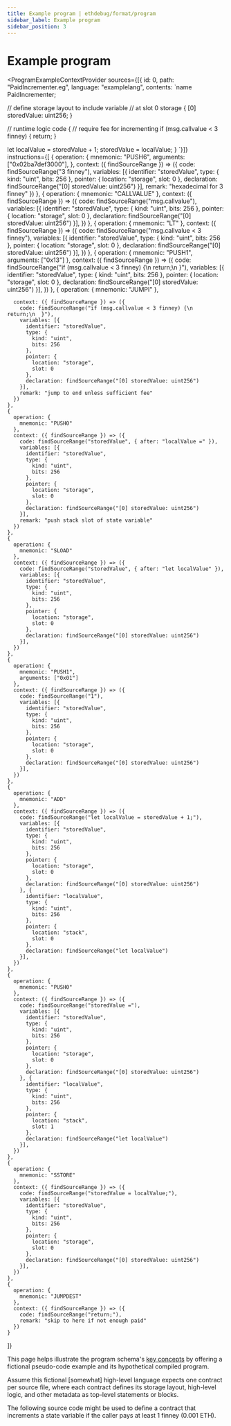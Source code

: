 ```yaml
---
title: Example program | ethdebug/format/program
sidebar_label: Example program
sidebar_position: 3
---
```



# Example program

<ProgramExampleContextProvider
  sources={[{
    id: 0,
    path: "PaidIncrementer.eg",
    language: "examplelang",
    contents: `name PaidIncrementer;

// define storage layout to include variable
// at slot 0
storage {
  [0] storedValue: uint256;
}

// runtime logic
code {
  // require fee for incrementing
  if (msg.callvalue < 3 finney) {
    return;
  }

  let localValue = storedValue + 1;
  storedValue = localValue;
}
`}]}
  instructions={[
    {
      operation: {
        mnemonic: "PUSH6",
        arguments: ["0x02ba7def3000"],
      },
      context: ({ findSourceRange }) => ({
        code: findSourceRange("3 finney"),
        variables: [{
          identifier: "storedValue",
          type: {
            kind: "uint",
            bits: 256
          },
          pointer: {
            location: "storage",
            slot: 0
          },
          declaration: findSourceRange("[0] storedValue: uint256")
        }],
        remark: "hexadecimal for 3 finney"
      })
    },
    {
      operation: {
        mnemonic: "CALLVALUE"
      },
      context: ({ findSourceRange }) => ({
        code: findSourceRange("msg.callvalue"),
        variables: [{
          identifier: "storedValue",
          type: {
            kind: "uint",
            bits: 256
          },
          pointer: {
            location: "storage",
            slot: 0
          },
          declaration: findSourceRange("[0] storedValue: uint256")
        }],
      })
    },
    {
      operation: {
        mnemonic: "LT"
      },
      context: ({ findSourceRange }) => ({
        code: findSourceRange("msg.callvalue < 3 finney"),
        variables: [{
          identifier: "storedValue",
          type: {
            kind: "uint",
            bits: 256
          },
          pointer: {
            location: "storage",
            slot: 0
          },
          declaration: findSourceRange("[0] storedValue: uint256")
        }],
      })
    },
    {
      operation: {
        mnemonic: "PUSH1",
        arguments: ["0x13"]
      },
      context: ({ findSourceRange }) => ({
        code: findSourceRange("if (msg.callvalue < 3 finney) {\n    return;\n  }"),
        variables: [{
          identifier: "storedValue",
          type: {
            kind: "uint",
            bits: 256
          },
          pointer: {
            location: "storage",
            slot: 0
          },
          declaration: findSourceRange("[0] storedValue: uint256")
        }],
      })
    },
    {
      operation: {
        mnemonic: "JUMPI"
      },

      context: ({ findSourceRange }) => ({
        code: findSourceRange("if (msg.callvalue < 3 finney) {\n    return;\n  }"),
        variables: [{
          identifier: "storedValue",
          type: {
            kind: "uint",
            bits: 256
          },
          pointer: {
            location: "storage",
            slot: 0
          },
          declaration: findSourceRange("[0] storedValue: uint256")
        }],
        remark: "jump to end unless sufficient fee"
      })
    },
    {
      operation: {
        mnemonic: "PUSH0"
      },
      context: ({ findSourceRange }) => ({
        code: findSourceRange("storedValue", { after: "localValue =" }),
        variables: [{
          identifier: "storedValue",
          type: {
            kind: "uint",
            bits: 256
          },
          pointer: {
            location: "storage",
            slot: 0
          },
          declaration: findSourceRange("[0] storedValue: uint256")
        }],
        remark: "push stack slot of state variable"
      })
    },
    {
      operation: {
        mnemonic: "SLOAD"
      },
      context: ({ findSourceRange }) => ({
        code: findSourceRange("storedValue", { after: "let localValue" }),
        variables: [{
          identifier: "storedValue",
          type: {
            kind: "uint",
            bits: 256
          },
          pointer: {
            location: "storage",
            slot: 0
          },
          declaration: findSourceRange("[0] storedValue: uint256")
        }],
      })
    },
    {
      operation: {
        mnemonic: "PUSH1",
        arguments: ["0x01"]
      },
      context: ({ findSourceRange }) => ({
        code: findSourceRange("1"),
        variables: [{
          identifier: "storedValue",
          type: {
            kind: "uint",
            bits: 256
          },
          pointer: {
            location: "storage",
            slot: 0
          },
          declaration: findSourceRange("[0] storedValue: uint256")
        }],
      })
    },
    {
      operation: {
        mnemonic: "ADD"
      },
      context: ({ findSourceRange }) => ({
        code: findSourceRange("let localValue = storedValue + 1;"),
        variables: [{
          identifier: "storedValue",
          type: {
            kind: "uint",
            bits: 256
          },
          pointer: {
            location: "storage",
            slot: 0
          },
          declaration: findSourceRange("[0] storedValue: uint256")
        }, {
          identifier: "localValue",
          type: {
            kind: "uint",
            bits: 256
          },
          pointer: {
            location: "stack",
            slot: 0
          },
          declaration: findSourceRange("let localValue")
        }],
      })
    },
    {
      operation: {
        mnemonic: "PUSH0"
      },
      context: ({ findSourceRange }) => ({
        code: findSourceRange("storedValue ="),
        variables: [{
          identifier: "storedValue",
          type: {
            kind: "uint",
            bits: 256
          },
          pointer: {
            location: "storage",
            slot: 0
          },
          declaration: findSourceRange("[0] storedValue: uint256")
        }, {
          identifier: "localValue",
          type: {
            kind: "uint",
            bits: 256
          },
          pointer: {
            location: "stack",
            slot: 1
          },
          declaration: findSourceRange("let localValue")
        }],
      })
    },
    {
      operation: {
        mnemonic: "SSTORE"
      },
      context: ({ findSourceRange }) => ({
        code: findSourceRange("storedValue = localValue;"),
        variables: [{
          identifier: "storedValue",
          type: {
            kind: "uint",
            bits: 256
          },
          pointer: {
            location: "storage",
            slot: 0
          },
          declaration: findSourceRange("[0] storedValue: uint256")
        }],
      })
    },
    {
      operation: {
        mnemonic: "JUMPDEST"
      },
      context: ({ findSourceRange }) => ({
        code: findSourceRange("return;"),
        remark: "skip to here if not enough paid"
      })
    }
  ]}
>


This page helps illustrate the program schema's
[key concepts](/spec/program/concepts) by offering a fictional
pseudo-code example and its hypothetical compiled program.

Assume this fictional [somewhat] high-level language expects one contract per
source file, where each contract defines its storage layout, high-level logic,
and other metadata as top-level statements or blocks.

The following source code might be used to define a contract that
increments a state variable if the caller pays at least 1 finney (0.001 ETH).

<Viewer />

</ProgramExampleContextProvider>
